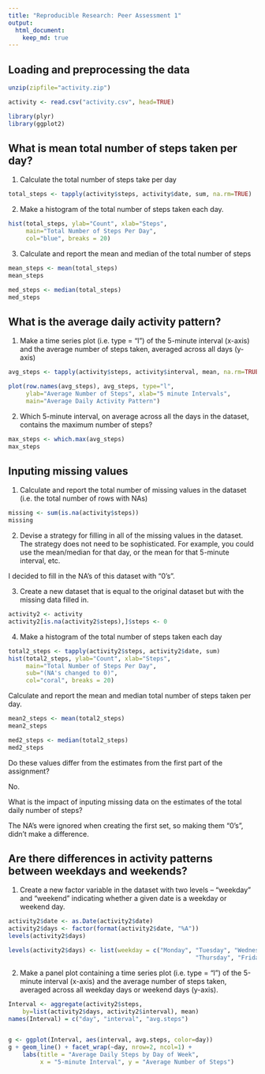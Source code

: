 ```yaml
---
title: "Reproducible Research: Peer Assessment 1"
output: 
  html_document:
    keep_md: true
---
```



## Loading and preprocessing the data
```r
unzip(zipfile="activity.zip")

activity <- read.csv("activity.csv", head=TRUE)

library(plyr)
library(ggplot2)
```


## What is mean total number of steps taken per day?

 1. Calculate the total number of steps take per day

```r
total_steps <- tapply(activity$steps, activity$date, sum, na.rm=TRUE)
```

 2. Make a histogram of the total number of steps taken each day.

```r
hist(total_steps, ylab="Count", xlab="Steps",
     main="Total Number of Steps Per Day",
     col="blue", breaks = 20)
```

 3. Calculate and report the mean and median of the total number of steps

```r
mean_steps <- mean(total_steps)
mean_steps

med_steps <- median(total_steps)
med_steps
```

## What is the average daily activity pattern?
 1. Make a time series plot (i.e. type = "l") of the 5-minute interval (x-axis) 
 and the average number of steps taken, averaged across all days (y-axis)

```r
avg_steps <- tapply(activity$steps, activity$interval, mean, na.rm=TRUE)

plot(row.names(avg_steps), avg_steps, type="l",
     ylab="Average Number of Steps", xlab="5 minute Intervals",
     main="Average Daily Activity Pattern")
```

 2. Which 5-minute interval, on average across all the days in the dataset, 
 contains the maximum number of steps?

```r
max_steps <- which.max(avg_steps)
max_steps
```



## Inputing missing values
1. Calculate and report the total number of missing values 
 in the dataset (i.e. the total number of rows with NAs)

```r
missing <- sum(is.na(activity$steps))
missing
```

2. Devise a strategy for filling in all of the missing 
 values in the dataset. The strategy does not need to be 
 sophisticated. For example, you could use the mean/median 
 for that day, or the mean for that 5-minute interval, etc.

I decided to fill in the NA's of this dataset with "0's".

 3. Create a new dataset that is equal to the original 
 dataset but with the missing data filled in. 

```r
activity2 <- activity
activity2[is.na(activity2$steps),]$steps <- 0

```

 4. Make a histogram of the total number of steps taken 
each day 

```r
total2_steps <- tapply(activity2$steps, activity2$date, sum)
hist(total2_steps, ylab="Count", xlab="Steps",
     main="Total Number of Steps Per Day",
     sub="(NA's changed to 0)",
     col="coral", breaks = 20)
```

 Calculate and report the mean and median total number of steps taken per day. 

```r
mean2_steps <- mean(total2_steps)
mean2_steps

med2_steps <- median(total2_steps)
med2_steps
```

Do these values differ from the estimates from the first  part of the assignment?   

No.
 
 
What is the impact of inputing missing data on the estimates of the total daily number of steps?  

The NA's were ignored when creating the first set, so
making them "0's", didn't make a difference.


## Are there differences in activity patterns between weekdays and weekends?
 1. Create a new factor variable in the dataset with two 
    levels – “weekday” and “weekend” indicating whether a 
     given date is a weekday or weekend day.

```r
activity2$date <- as.Date(activity2$date)
activity2$days <- factor(format(activity2$date, "%A"))
levels(activity2$days)

levels(activity2$days) <- list(weekday = c("Monday", "Tuesday", "Wednesday", 
                                                     "Thursday", "Friday"), weekend = c("Saturday", "Sunday"))
```

 2. Make a panel plot containing a time series plot 
  (i.e. type = "l") of the 5-minute interval (x-axis) and 
   the average number of steps taken, averaged across all 
   weekday days or weekend days (y-axis). 

```r
Interval <- aggregate(activity2$steps, 
    by=list(activity2$days, activity2$interval), mean)
names(Interval) = c("day", "interval", "avg.steps")


g <- ggplot(Interval, aes(interval, avg.steps, color=day))
g + geom_line() + facet_wrap(~day, nrow=2, ncol=1) +
    labs(title = "Average Daily Steps by Day of Week", 
         x = "5-minute Interval", y = "Average Number of Steps") 
```   
